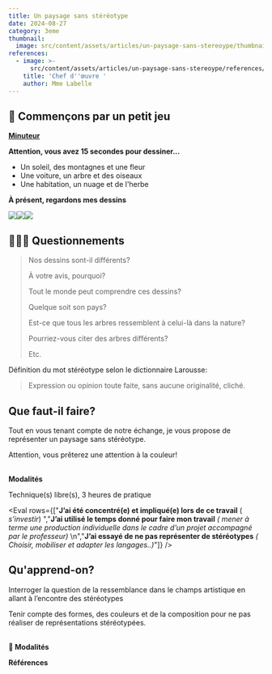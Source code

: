 ```yaml
---
title: Un paysage sans stéréotype
date: 2024-08-27
category: 3eme
thumbnail:
  image: src/content/assets/articles/un-paysage-sans-stereoype/thumbnail/image.png
references:
  - image: >-
      src/content/assets/articles/un-paysage-sans-stereoype/references/0/image.jpg
    title: 'Chef d''œuvre '
    author: Mme Labelle
---
```

## 🎲 Commençons par un petit jeu

[**Minuteur**](https://classroomscreen.com/app/screen/w/44173b09-fea1-4b36-94ea-aad8046ba886/g/81bd22ca-193d-4d4f-9c59-535e4763dcee/s/6ef033b4-3a3c-47ee-bf22-73ec5bc4b796)

**Attention, vous avez 15 secondes pour dessiner...**

* Un soleil, des montagnes et une fleur
* Une voiture, un arbre et des oiseaux
* Une habitation, un nuage et de l'herbe

**À présent, regardons mes dessins**

![](src/content/assets/articles/un-paysage-sans-stereoype/2.webp)![](src/content/assets/articles/un-paysage-sans-stereoype/3.webp)![](src/content/assets/articles/un-paysage-sans-stereoype/4.webp)

## 🙋🏽‍♀️ Questionnements

> Nos dessins sont-il différents?&#x20;
>
> À votre avis, pourquoi?
>
> Tout le monde peut comprendre ces dessins?
>
> Quelque soit son pays?
>
> Est-ce que tous les arbres ressemblent à celui-là dans la nature?&#x20;
>
> Pourriez-vous citer des arbres différents?
>
> Etc.

Définition du mot stéréotype selon le dictionnaire Larousse:  

> Expression ou opinion toute faite, sans aucune originalité, cliché.

## Que faut-il faire?

Tout en vous tenant compte de notre échange, je vous propose de représenter un paysage sans stéréotype.&#x20;

Attention, vous prêterez une attention à la couleur!

\
**Modalités**

Technique(s) libre(s), 3 heures de pratique

<Eval rows={["**J’ai été concentré(e) et impliqué(e) lors de ce travail** ( *s’investir*) ","**J’ai utilisé le temps donné pour faire mon travail** *( mener à terme une production individuelle dans le cadre d’un projet accompagné par le professeur)* \n","**J’ai essayé de ne pas représenter de stéréotypes** *( Choisir, mobiliser et adapter les langages..)*"]} />

## **Qu'apprend-on?**

Interroger la question de la ressemblance dans le champs artistique en allant à l’encontre des stéréotypes

Tenir compte des formes, des couleurs et de la composition pour ne pas réaliser de représentations stéréotypées.

\
**🧐 Modalités**

**Références**
